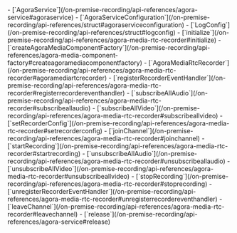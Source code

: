 <PlatformWrapper platform="linux-java">
- [`AgoraService`](/on-premise-recording/api-references/agora-service#agoraservice)
- [`AgoraServiceConfiguration`](/on-premise-recording/api-references/struct#agoraserviceconfiguration)
- [`LogConfig`](/on-premise-recording/api-references/struct#logconfig)
- [`initialize`](/on-premise-recording/api-references/agora-media-rtc-recorder#initialize)
- [`createAgoraMediaComponentFactory`](/on-premise-recording/api-references/agora-media-component-factory#createagoramediacomponentfactory)
- [`AgoraMediaRtcRecorder`](/on-premise-recording/api-references/agora-media-rtc-recorder#agoramediartcrecorder)
- [`registerRecorderEventHandler`](/on-premise-recording/api-references/agora-media-rtc-recorder#registerrecordereventhandler)
- [`subscribeAllAudio`](/on-premise-recording/api-references/agora-media-rtc-recorder#subscribeallaudio)
- [`subscribeAllVideo`](/on-premise-recording/api-references/agora-media-rtc-recorder#subscribeallvideo)
- [`setRecorderConfig`](/on-premise-recording/api-references/agora-media-rtc-recorder#setrecorderconfig)
- [`joinChannel`](/on-premise-recording/api-references/agora-media-rtc-recorder#joinchannel)
- [`startRecording`](/on-premise-recording/api-references/agora-media-rtc-recorder#startrecording)
- [`unsubscribeAllAudio`](/on-premise-recording/api-references/agora-media-rtc-recorder#unsubscribeallaudio)
- [`unsubscribeAllVideo`](/on-premise-recording/api-references/agora-media-rtc-recorder#unsubscribeallvideo)
- [`stopRecording`](/on-premise-recording/api-references/agora-media-rtc-recorder#stoprecording)
- [`unregisterRecorderEventHandler`](/on-premise-recording/api-references/agora-media-rtc-recorder#unregisterrecordereventhandler)
- [`leaveChannel`](/on-premise-recording/api-references/agora-media-rtc-recorder#leavechannel)
- [`release`](/on-premise-recording/api-references/agora-service#release)
</PlatformWrapper>